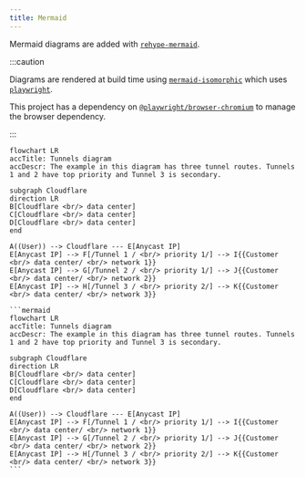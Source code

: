 ```yaml
---
title: Mermaid
---
```


Mermaid diagrams are added with [`rehype-mermaid`](https://github.com/remcohaszing/rehype-mermaid/).

:::caution

Diagrams are rendered at build time using [`mermaid-isomorphic`](https://github.com/remcohaszing/mermaid-isomorphic) which uses [`playwright`](https://playwright.dev/).

This project has a dependency on [`@playwright/browser-chromium`](https://www.npmjs.com/package/@playwright/browser-chromium) to manage the browser dependency.

:::

```mermaid
flowchart LR
accTitle: Tunnels diagram
accDescr: The example in this diagram has three tunnel routes. Tunnels 1 and 2 have top priority and Tunnel 3 is secondary.

subgraph Cloudflare
direction LR
B[Cloudflare <br/> data center]
C[Cloudflare <br/> data center]
D[Cloudflare <br/> data center]
end

A((User)) --> Cloudflare --- E[Anycast IP]
E[Anycast IP] --> F[/Tunnel 1 / <br/> priority 1/] --> I{{Customer <br/> data center/ <br/> network 1}}
E[Anycast IP] --> G[/Tunnel 2 / <br/> priority 1/] --> J{{Customer <br/> data center/ <br/> network 2}}
E[Anycast IP] --> H[/Tunnel 3 / <br/> priority 2/] --> K{{Customer <br/> data center/ <br/> network 3}}
```

````
```mermaid
flowchart LR
accTitle: Tunnels diagram
accDescr: The example in this diagram has three tunnel routes. Tunnels 1 and 2 have top priority and Tunnel 3 is secondary.

subgraph Cloudflare
direction LR
B[Cloudflare <br/> data center]
C[Cloudflare <br/> data center]
D[Cloudflare <br/> data center]
end

A((User)) --> Cloudflare --- E[Anycast IP]
E[Anycast IP] --> F[/Tunnel 1 / <br/> priority 1/] --> I{{Customer <br/> data center/ <br/> network 1}}
E[Anycast IP] --> G[/Tunnel 2 / <br/> priority 1/] --> J{{Customer <br/> data center/ <br/> network 2}}
E[Anycast IP] --> H[/Tunnel 3 / <br/> priority 2/] --> K{{Customer <br/> data center/ <br/> network 3}}
```
````